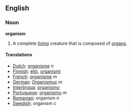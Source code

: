 ==English==

=== Noun ===
'''organism'''
#A complete [[living]] creature that is composed of [[organ]]s.

====Translations====
*[[Dutch]]: [[organisme]] ''n''
*[[Finnish]]: [[eliö]], [[organismi]]
*[[French]]: [[organisme]] ''m''
*[[German]]: [[Organismus]] ''m''
*[[Interlingua]]: [[organismo]]
*[[Portuguese]]: [[organismo]] ''m''
*[[Romanian]]: organism ''n''
*[[Swedish]]: organism ''c''